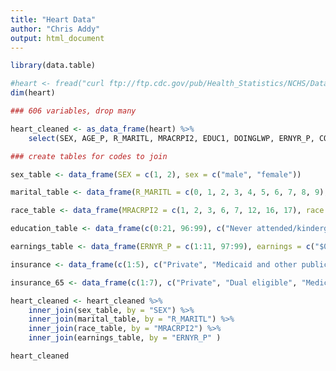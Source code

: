 ```yaml
---
title: "Heart Data"
author: "Chris Addy"
output: html_document
---
```


```r
library(data.table)
```

```r
#heart <- fread("curl ftp://ftp.cdc.gov/pub/Health_Statistics/NCHS/Datasets/NHIS/2015/personsx.zip | funzip")
dim(heart)

### 606 variables, drop many

heart_cleaned <- as_data_frame(heart) %>%
	select(SEX, AGE_P, R_MARITL, MRACRPI2, EDUC1, DOINGLWP, ERNYR_P, COVER, COVER65)

### create tables for codes to join

sex_table <- data_frame(SEX = c(1, 2), sex = c("male", "female"))

marital_table <- data_frame(R_MARITL = c(0, 1, 2, 3, 4, 5, 6, 7, 8, 9), marital = c("Under 14 years", "Married - spouse in household", "Married - spouse not in household", "Married - spouse in household unknown", "Widowed", "Divorced", "Separated", "Never married", "Living with partner", "Unknown marital status"))

race_table <- data_frame(MRACRPI2 = c(1, 2, 3, 6, 7, 12, 16, 17), race = c("White", "Black/African American", "Indian (American) (includes Eskimo, Aleut)", "Chinese", "Filipino", "Asian Indian", "Other race*", "Multiple race, no primary race selected"))

education_table <- data_frame(c(0:21, 96:99), c("Never attended/kindergarten only", "1st grade", "2nd grade", "3rd grade", "4th grade", "5th grade", "6th grade", "7th grade", "8th grade", "9th grade", "10th grade", "11th grade", "12th grade, no diploma", "GED or equivalent", "High School Graduate", "Some college, no degree", "Associate degree: occupational, technical, or vocational program", "Associate degree: academic program", "Bachelor's degree (Example: BA, AB, BS, BBA)", "Master's degree (Example: MA, MS, MEng, MEd, MBA)", "Professional School degree (Example: MD, DDS, DVM, JD)", "Doctoral degree (Example: PhD, EdD)", "Child under 5 years old", "Refused", "Not ascertained", "Don't know"))

earnings_table <- data_frame(ERNYR_P = c(1:11, 97:99), earnings = c("$01-$4,999", "$5,000-$9,999", "$10,000-$14,999", "$15,000-$19,999", "$20,000-$24,999", "$25,000-$34,999", "$35,000-$44,999", "$45,000-$54,999", "$55,000-$64,999", "$65,000-$74,999", "$75,000 and over", "Refused", "Not ascertained", "Don't know"))

insurance <- data_frame(c(1:5), c("Private", "Medicaid and other public", "Other coverage", "Uninsured", "Don't know"))

insurance_65 <- data_frame(c(1:7), c("Private", "Dual eligible", "Medicare Advantage", "Medicare only excluding Medicare Advantage", "Other coverage", "Uninsured", "Don't know"))

heart_cleaned <- heart_cleaned %>%
	inner_join(sex_table, by = "SEX") %>%
	inner_join(marital_table, by = "R_MARITL") %>%
	inner_join(race_table, by = "MRACRPI2") %>%
	inner_join(earnings_table, by = "ERNYR_P" )

heart_cleaned
```

